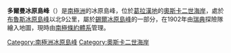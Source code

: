 {{Coord|65|1|S|60|18|W|source:GNIS|display=title}}

'''多爾曼冰原島峰'''（{{lang-en|Dallmann Nunatak}}）是[[南極洲|南極洲]]的冰原島峰，位於[[葛拉漢地|葛拉漢地]]的[[奧斯卡二世海岸|奧斯卡二世海岸]]，處於[[布魯斯冰原島峰|布魯斯冰原島峰]]以北9公里，屬於[[錫爾冰原島峰|錫爾冰原島峰]]的一部分，在1902年由[[瑞典|瑞典]]探險隊繪入地圖，現時由[[南極條約體系|南極條約體系]]管理。

{{DEFAULTSORT:Dallmann Nunatak}}
[[Category:南極洲冰原島峰|Category:南極洲冰原島峰]]
[[Category:奧斯卡二世海岸|Category:奧斯卡二世海岸]]


{{OscarIICoast-geo-stub}}